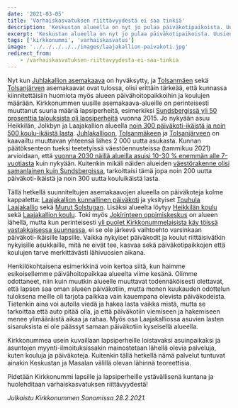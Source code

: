 ```yaml
---
date: '2021-03-05'
title: 'Varhaiskasvatuksen riittävyydestä ei saa tinkiä'
description: 'Keskustan alueella on nyt jo pulaa päiväkotipaikoista. Uusien asemakaavojen myötä tarve tulee vain kasvamaan, eikä Jokirinne ole siihen vastaus. Kunnassa pitää huolehtia varhaiskasvatuspaikkojen riittävyydestä!'
excerpt: 'Keskustan alueella on nyt jo pulaa päiväkotipaikoista. Uusien asemakaavojen myötä tarve tulee vain kasvamaan, eikä Jokirinne ole siihen vastaus. Kunnassa pitää huolehtia varhaiskasvatuspaikkojen riittävyydestä!'
tags: ['kirkkonummi', 'varhaiskasvatus']
image: '../../../../../images/laajakallion-paivakoti.jpg'
redirect_from:
    - /varhaiskasvatuksen-riittavyydesta-ei-saa-tinkia
---
```



Nyt kun [Juhlakallion asemakaava](https://www.kirkkonummi.fi/13800-juhlakallio) on hyväksytty, ja [Tolsanmäen](https://www.kirkkonummi.fi/13900-tolsanmaki) sekä [Tolsanjärven](https://www.kirkkonummi.fi/14100-tolsanjarvi) asemakaavat ovat tulossa, olisi erittäin tärkeää, että kunnassa kiinnitettäisiin huomiota myös alueen päivähoitopaikkoihin ja koulujen määrään. Kirkkonummen uusille asemakaava-alueille on perinteisesti muuttanut suuria määriä lapsiperheitä, esimerkiksi [Sundsbergissä yli 50 prosenttia talouksista oli lapsiperheitä](https://www.stat.fi/tietotrendit/artikkelit/2017/paavo-nayttaa-missa-asuvat-lapsiperheet/) vuonna 2015. Jo nykyään asuu Heikkilän, Jolkbyn ja Laajakallion alueella [noin 300 päiväkoti-ikäistä ja noin 500 koulu-ikäistä lasta](https://www.kirkkonummi.fi/vaesto-tilastoalueittain). [Juhlakallioon](https://www.kirkkonummi.fi/library/files/5c6a6b69c910588b1800042c/Selostus3346_Juhlakallio.pdf#page=8), [Tolsanmäkeen](https://www.kirkkonummi.fi/library/files/5ad9bd47c91058399c000fe1/3299_Tolsanm_ki_selostus_p_ivitetty_khn_k_sittelypvm.pdf#page=8) ja [Tolsanjärveen](https://www.kirkkonummi.fi/library/files/5e462fe9c91058943e000319/Selostus_3391Tolsanj_rvi.pdf#page=7) on kaavailtu muuttavan yhteensä lähes 2 000 uutta asukasta. Kunnan päätöksenteon tueksi teetetyissä väestöennusteissa (tammikuu 2021) arvioidaan, että [vuonna 2030 näillä alueilla asuisi 10-30 % enemmän alle 7-vuotiasta](http://kirkkonummi.oncloudos.com/kokous/2021663-5-45961.PDF#page=25) kuin nykyään. Kuitenkin mikäli näiden alueiden [väestörakenne olisi samanlainen kuin Sundsbergissa](https://www.kirkkonummi.fi/vaesto-tilastoalueittain), tarkoittaisi tämä jopa noin 200 uutta päiväkoti-ikäistä ja noin 300 uutta kouluikäistä lasta.

Tällä hetkellä suunniteltujen asemakaavojen alueella on päiväkoteja kolme kappaletta: [Laajakallion kunnallinen päiväkoti](https://www.kirkkonummi.fi/laajakallion-paivakoti) ja yksityiset [Touhula Laajakallio](https://touhula.fi/paivakoti/kirkkonummi-touhula-laajakallio/) sekä [Murut Solstugan](https://www.paivakotimurut.fi/solstugan/). Lisäksi alueelta löytyy [Heikkilän koulu](https://www.kirkkonummi.fi/heikkilan-koulu-1) sekä [Laajakallion koulu](https://www.kirkkonummi.fi/laajakallion-koulu-1). Toki myös [Jokirinteen oppimiskeskus](https://www.kirkkonummi.fi/tulevat-jokirinteen-oppimiskeskus) on alueen lähellä, mutta kun perinteisesti [yli puolet Kirkkonummelaisista käy töissä vastakkaisessa suunnassa](https://www.hsy.fi/globalassets/ilmanlaatu-ja-ilmasto/tiedostot/sukkulointikatsaus_2016.pdf#page=2), ei se ole järkevä vaihtoehto varsinkaan päiväkoti-ikäisille lapsille. Vaikka nykyiset päiväkodit ja koulut riittäisivätkin nykyisille asukkaille, mitä ne eivät tee, kasvaa sekä päiväkotipaikkojen että koulujen tarve merkittävästi lähivuosien aikana.

<KeskustanAlueenPaivakodit
    alt="Keskustan alueen päiväkodit kartalla"
    caption="Keskustan alueen päiväkodit"
    link="https://www.google.com/maps/d/edit?mid=1SZ08xDzVf1yiLYInxPr0vPYrXR2gAAf5&usp=sharing"
/>

Henkilökohtaisena esimerkkinä voin kertoa siitä, kun haimme esikoisellemme päivähoitopaikkaa alueelta viime kesänä. Olimme odottaneet, niin kuin muutkin alueelle muuttavat todennäköisesti olettavat, että lapsen saa oman alueen päiväkotiin, mutta monen kuukauden odottelun tuloksena meille oli tarjota paikkaa vain kauempana olevista päiväkodeista. Tietenkin aina voi autolla viedä ja hakea lasta vaikka mistä, mutta se tarkoittaa että auto pitää olla, ja että päiväkotiin viemiseen ja hakemiseen menee ylimääräistä aikaa ja rahaa. Myös osa Laajakalliossa asuvien lasten sisaruksista ei ole päässyt samaan päiväkotiin kyseisellä alueella.

Kirkkonummea usein kuvaillaan lapsiperheille loistavaksi asuinpaikaksi ja asuntojen myynti-ilmoituksissakin mainostetaan lähellä olevia palveluja, kuten kouluja ja päiväkoteja. Kuitenkin tällä hetkellä nämä palvelut tuntuvat ainakin Keskustan ja Masalan välillä olevan lähinnä teoreettisia.

Pidetään Kirkkonummi lapsille ja lapsiperheille ystävällisenä kuntana ja huolehditaan varhaiskasvatuksen riittävyydestä!

_Julkaistu Kirkkonummen Sanomissa 28.2.2021._
